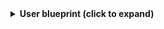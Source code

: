 <details>
<summary><b>User blueprint (click to expand)</b></summary>

```json showLineNumbers
{
  "identifier": "azureDevopsUser",
  "title": "Azure Devops User",
  "icon": "AzureDevops",
  "schema": {
    "properties": {
      "url": {
        "icon": "Link",
        "title": "URL",
        "type": "string",
        "format": "url"
      }
    },
    "required": []
  },
  "mirrorProperties": {},
  "calculationProperties": {},
  "aggregationProperties": {},
  "relations": {}
}
```

</details>
